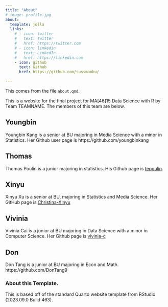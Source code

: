 ```yaml
---
title: "About"
# image: profile.jpg
about:
  template: jolla
  links:
    # - icon: twitter
    #   text: Twitter
    #   href: https://twitter.com
    # - icon: linkedin
    #   text: LinkedIn
    #   href: https://linkedin.com
    - icon: github
      text: Github
      href: https://github.com/sussmanbu/

---
```

This comes from the file `about.qmd`.

This is a website for the final project for MA[46]15 Data Science with R by Team TEAMNAME.
The members of this team are below.

## Youngbin
Youngbin Kang is a senior at BU majoring in Media Science with a minor in Statistics. Her Github user page is https://github.com/youngbinkang 

## Thomas
Thomas Poulin is a junior majoring in statistics. His Github page is [tepoulin](https://github.com/tepoulin).

## Xinyu
Xinyu Xu is a senior at BU, majoring in Statistics and Media Science. Her GitHub page is [Christina-Xinyu](https://github.com/Christina-Xinyu)

## Vivinia
Vivinia Cai is a junior at BU majoring in Data Science with a minor in Computer Science. Her Github page is [vivinia-c](https://github.com/vivinia-c)

## Don
Don Tang is a junior at BU majoring in Econ and Math. https://github.com/DonTang9

<!-- Please leave in the information below -->

### About this Template.

This is based off of the standard Quarto website template from RStudio (2023.09.0 Build 463).
